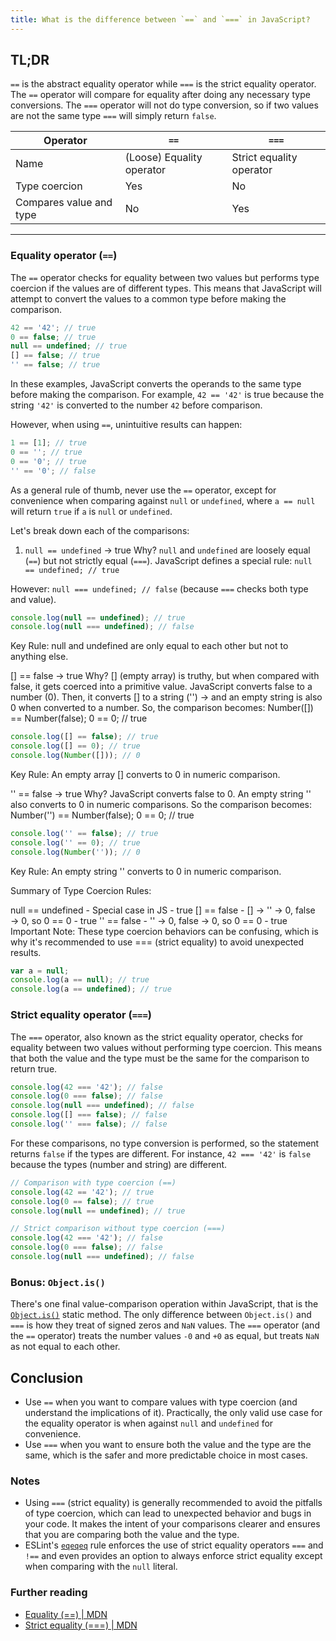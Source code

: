 ```yaml
---
title: What is the difference between `==` and `===` in JavaScript?
---
```


## TL;DR

`==` is the abstract equality operator while `===` is the strict equality operator. The `==` operator will compare for equality after doing any necessary type conversions. The `===` operator will not do type conversion, so if two values are not the same type `===` will simply return `false`.

| Operator | `==` | `===` |
| --- | --- | --- |
| Name | (Loose) Equality operator | Strict equality operator |
| Type coercion | Yes | No |
| Compares value and type | No | Yes |

---

### Equality operator (`==`)

The `==` operator checks for equality between two values but performs type coercion if the values are of different types. This means that JavaScript will attempt to convert the values to a common type before making the comparison.

```js
42 == '42'; // true
0 == false; // true
null == undefined; // true
[] == false; // true
'' == false; // true
```

In these examples, JavaScript converts the operands to the same type before making the comparison. For example, `42 == '42'` is true because the string `'42'` is converted to the number `42` before comparison.

However, when using `==`, unintuitive results can happen:

```js
1 == [1]; // true
0 == ''; // true
0 == '0'; // true
'' == '0'; // false
```

As a general rule of thumb, never use the `==` operator, except for convenience when comparing against `null` or `undefined`, where `a == null` will return `true` if `a` is `null` or `undefined`.


Let's break down each of the comparisons:

1. `null == undefined` → true
Why?
`null` and `undefined` are loosely equal (`==`) but not strictly equal (`===`).
JavaScript defines a special rule:
`null == undefined; // true`

However:
`null === undefined; // false`
(because `===` checks both type and value).

```js
console.log(null == undefined); // true
console.log(null === undefined); // false
```

Key Rule: null and undefined are only equal to each other but not to anything else.

[] == false → true Why? [] (empty array) is truthy, but when compared with false, it gets coerced into a primitive value. JavaScript converts false to a number (0). Then, it converts [] to a string ('') → and an empty string is also 0 when converted to a number. So, the comparison becomes:
Number([]) == Number(false);
0 == 0; // true

```js
console.log([] == false); // true
console.log([] == 0); // true
console.log(Number([])); // 0
```

Key Rule: An empty array [] converts to 0 in numeric comparison.

'' == false → true Why? JavaScript converts false to 0. An empty string '' also converts to 0 in numeric comparisons.
So the comparison becomes: Number('') == Number(false); 0 == 0; // true

```js
console.log('' == false); // true
console.log('' == 0); // true
console.log(Number('')); // 0
```

Key Rule: An empty string '' converts to 0 in numeric comparison.

Summary of Type Coercion Rules:

null == undefined - Special case in JS - true
[] == false - [] → '' → 0, false → 0, so 0 == 0 - true
'' == false - '' → 0, false → 0, so 0 == 0 - true
Important Note: These type coercion behaviors can be confusing, which is why it's recommended to use === (strict equality) to avoid unexpected results.



```js
var a = null;
console.log(a == null); // true
console.log(a == undefined); // true
```

### Strict equality operator (`===`)

The `===` operator, also known as the strict equality operator, checks for equality between two values without performing type coercion. This means that both the value and the type must be the same for the comparison to return true.

```js
console.log(42 === '42'); // false
console.log(0 === false); // false
console.log(null === undefined); // false
console.log([] === false); // false
console.log('' === false); // false
```

For these comparisons, no type conversion is performed, so the statement returns `false` if the types are different. For instance, `42 === '42'` is `false` because the types (number and string) are different.

```js
// Comparison with type coercion (==)
console.log(42 == '42'); // true
console.log(0 == false); // true
console.log(null == undefined); // true

// Strict comparison without type coercion (===)
console.log(42 === '42'); // false
console.log(0 === false); // false
console.log(null === undefined); // false
```

### Bonus: `Object.is()`

There's one final value-comparison operation within JavaScript, that is the [`Object.is()`](https://developer.mozilla.org/en-US/docs/Web/JavaScript/Reference/Global_Objects/Object/is) static method. The only difference between `Object.is()` and `===` is how they treat of signed zeros and `NaN` values. The `===` operator (and the `==` operator) treats the number values `-0` and `+0` as equal, but treats `NaN` as not equal to each other.

## Conclusion

- Use `==` when you want to compare values with type coercion (and understand the implications of it). Practically, the only valid use case for the equality operator is when against `null` and `undefined` for convenience.
- Use `===` when you want to ensure both the value and the type are the same, which is the safer and more predictable choice in most cases.

### Notes

- Using `===` (strict equality) is generally recommended to avoid the pitfalls of type coercion, which can lead to unexpected behavior and bugs in your code. It makes the intent of your comparisons clearer and ensures that you are comparing both the value and the type.
- ESLint's [`eqeqeq`](https://eslint.org/docs/latest/rules/eqeqeq) rule enforces the use of strict equality operators `===` and `!==` and even provides an option to always enforce strict equality except when comparing with the `null` literal.

### Further reading

- [Equality (==) | MDN](https://developer.mozilla.org/en-US/docs/Web/JavaScript/Reference/Operators/Equality)
- [Strict equality (===) | MDN](https://developer.mozilla.org/en-US/docs/Web/JavaScript/Reference/Operators/Strict_equality)

